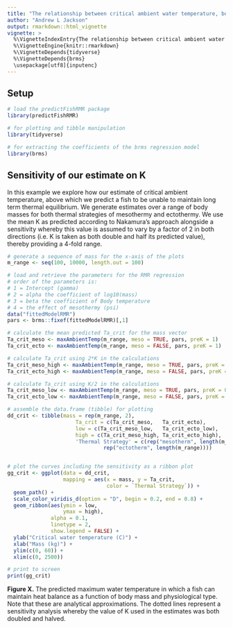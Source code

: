 ```yaml
---
title: "The relationship between critical ambient water temperature, body mass and thermal strategy"
author: "Andrew L Jackson"
output: rmarkdown::html_vignette
vignette: >
  %\VignetteIndexEntry{The relationship between critical ambient water temperature, body mass and thermal strategy}
  %\VignetteEngine{knitr::rmarkdown}
  %\VignetteDepends{tidyverse}
  %\VignetteDepends{brms}
  \usepackage[utf8]{inputenc}
---
```



## Setup

```r
# load the predictFishRMR package 
library(predictFishRMR)

# for plotting and tibble manipulation
library(tidyverse)

# for extracting the coefficients of the brms regression model
library(brms)

```

## Sensitivity of our estimate on K

In this example we explore how our estimate of critical ambient temperature, above which we predict a fish to be unable to maintain long term thermal equilibrium. We generate estimates over a range of body masses for both thermal strategies of mesothermy and ectothermy. We use the mean K as predicted according to Nakamura's approach alongside a sensitivity whereby this value is assumed to vary by a factor of 2 in both directions (i.e. K is taken as both double and half its predicted value), thereby providing a 4-fold range. 

```r

# generate a sequence of mass for the x-axis of the plots
m_range <- seq(100, 10000, length.out = 100)

# load and retrieve the parameters for the RMR regression
# order of the parameters is:
# 1 = Intercept (gamma)
# 2 = alpha the coefficient of log10(mass)
# 3 = beta the coefficient of Body temperature
# 4 = the effect of mesothermy (psi)
data("fittedModelRMR")
pars <- brms::fixef(fittedModelRMR)[,1]

# calculate the mean predicted Ta_crit for the mass vector
Ta_crit_meso <- maxAmbientTemp(m_range, meso = TRUE, pars, preK = 1)
Ta_crit_ecto <- maxAmbientTemp(m_range, meso = FALSE, pars, preK = 1)

# calculate Ta_crit using 2*K in the calculations
Ta_crit_meso_high <- maxAmbientTemp(m_range, meso = TRUE, pars, preK = 2)
Ta_crit_ecto_high <- maxAmbientTemp(m_range, meso = FALSE, pars, preK = 2)

# calculate Ta_crit using K/2 in the calculations
Ta_crit_meso_low <- maxAmbientTemp(m_range, meso = TRUE, pars, preK = 0.5)
Ta_crit_ecto_low <- maxAmbientTemp(m_range, meso = FALSE, pars, preK = 0.5)

# assemble the data.frame (tibble) for plotting
dd_crit <- tibble(mass = rep(m_range, 2), 
                      Ta_crit = c(Ta_crit_meso,   Ta_crit_ecto),
                      low = c(Ta_crit_meso_low,   Ta_crit_ecto_low), 
                      high = c(Ta_crit_meso_high, Ta_crit_ecto_high),
                      'Thermal Strategy' = c(rep("mesotherm", length(m_range)), 
                               rep("ectotherm", length(m_range))))


# plot the curves including the sensitivity as a ribbon plot
gg_crit <- ggplot(data = dd_crit, 
                  mapping = aes(x = mass, y = Ta_crit, 
                                color = `Thermal Strategy`)) + 
  geom_path() + 
  scale_color_viridis_d(option = "D", begin = 0.2, end = 0.8) + 
  geom_ribbon(aes(ymin = low, 
                  ymax = high), 
              alpha = 0.1, 
              linetype = 2, 
              show.legend = FALSE) + 
  ylab("Critical water temperature (C)") + 
  xlab("Mass (kg)") + 
  ylim(c(0, 60)) + 
  xlim(c(0, 2500))

# print to screen
print(gg_crit)

```

**Figure X.** The predicted maximum water temperature in which a fish can maintain heat balance as a function of body mass and physiological type. Note that these are analytical approximations. The dotted lines represent a sensitivity analysis whereby the value of K used in the estimates was both doubled and halved.



